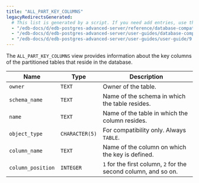 ```yaml
---
title: "ALL_PART_KEY_COLUMNS"
legacyRedirectsGenerated:
  # This list is generated by a script. If you need add entries, use the `legacyRedirects` key.
  - "/edb-docs/d/edb-postgres-advanced-server/reference/database-compatibility-for-oracle-developers-reference-guide/9.6/Database_Compatibility_for_Oracle_Developers_Reference_Guide.1.116.html"
  - "/edb-docs/d/edb-postgres-advanced-server/user-guides/database-compatibility-for-oracle-developers-guide/9.5/Database_Compatibility_for_Oracle_Developers_Guide.1.233.html"
  - "/edb-docs/d/edb-postgres-advanced-server/user-guides/user-guide/9.5/EDB_Postgres_Enterprise_Guide.1.179.html"
---
```


<div id="all_part_key_columns" class="registered_link"></div>

The `ALL_PART_KEY_COLUMNS` view provides information about the key columns of the partitioned tables that reside in the database.

| Name              | Type           | Description                                               |
| ----------------- | -------------- | --------------------------------------------------------- |
| `owner`           | `TEXT`         | Owner of the table.                                       |
| `schema_name`     | `TEXT`         | Name of the schema in which the table resides.            |
| `name`            | `TEXT`         | Name of the table in which the column resides.            |
| `object_type`     | `CHARACTER(5)` | For compatibility only. Always `TABLE`.                   |
| `column_name`     | `TEXT`         | Name of the column on which the key is defined.           |
| `column_position` | `INTEGER`      | `1` for the first column, `2` for the second column, and so on. |
